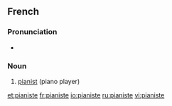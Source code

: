 ==French==
{{wikipedia|lang=fr}}

===Pronunciation===
* {{IPA|/pja.nist/}}

===Noun===
{{fr-noun|mf}}

# [[pianist]] (piano player)

[[et:pianiste]]
[[fr:pianiste]]
[[io:pianiste]]
[[ru:pianiste]]
[[vi:pianiste]]